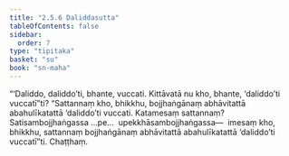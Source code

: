 ```yaml
---
title: "2.5.6 Daliddasutta"
tableOfContents: false
sidebar:
  order: 7
type: "tipitaka"
basket: "su"
book: "sn-maha"
---
```



<DynamicBreadcrumb />

<Division number="227" book="sn-maha">

<Paragraph number="542" book="sn-maha">
“‘Daliddo, daliddo’ti, bhante, vuccati. Kittāvatā nu kho, bhante, ‘daliddo’ti vuccatī”ti? “Sattannaṃ kho, bhikkhu, bojjhaṅgānaṃ abhāvitattā abahulīkatattā ‘daliddo’ti vuccati. Katamesaṃ sattannaṃ? Satisambojjhaṅgassa …pe…  upekkhāsambojjhaṅgassa—  imesaṃ kho, bhikkhu, sattannaṃ bojjhaṅgānaṃ abhāvitattā abahulīkatattā ‘daliddo’ti vuccatī”ti.

</Paragraph>
</Division>

<Paragraph number="543" type="center" book="sn-maha">
Chaṭṭhaṃ.
</Paragraph>